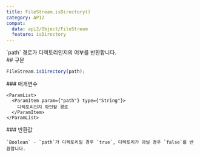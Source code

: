 ```yaml
---
title: FileStream.isDirectory()
category: API2
compat:
  data: api2/Object/FileStream
  feature: isDirectory
---
```


<Section>
  `path` 경로가 디렉토리인지의 여부를 반환합니다.
</Section>
<Section>
  ## 구문

  ~~~js
  FileStream.isDirectory(path);
  ~~~

  <Section>
    ### 매개변수

    <ParamList>
      <ParamItem param={"path"} type={"String"}>
        디렉토리인지 확인할 경로
      </ParamItem>
    </ParamList>
  </Section>
  <Section>
    ### 반환값

    `Boolean` - `path`가 디렉토리일 경우 `true`, 디렉토리가 아닐 경우 `false`를 반환합니다.
  </Section>
</Section>